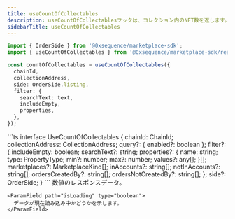 ```yaml
---
title: useCountOfCollectables
description: useCountOfCollectablesフックは、コレクション内のNFT数を返します。
sidebarTitle: useCountOfCollectables
---
```


```ts
import { OrderSide } from '@0xsequence/marketplace-sdk';
import { useCountOfCollectables } from '@0xsequence/marketplace-sdk/react';

const countOfCollectables = useCountOfCollectables({
  chainId,
  collectionAddress,
  side: OrderSide.listing,
  filter: {
    searchText: text,
    includeEmpty,
    properties,
  },
});
```

<ResponseField name="useCountOfCollectables details">
  <ResponseField name="* params" />

  <Expandable>
    ```ts
    interface UseCountOfCollectables {
      chainId: ChainId;
      collectionAddress: CollectionAddress;
      query?: { enabled?: boolean };
      filter?: {
        includeEmpty: boolean;
        searchText?: string;
        properties?: {
          name: string;
          type: PropertyType;
          min?: number;
          max?: number;
          values?: any[];
        }[];
        marketplaces?: MarketplaceKind[];
        inAccounts?: string[];
        notInAccounts?: string[];
        ordersCreatedBy?: string[];
        ordersNotCreatedBy?: string[];
      };
      side?: OrderSide;
    }
    ```
  </Expandable>

  <ResponseField name="* return properties" />

  <Expandable>
    <ParamField path="data" type="number">
      数値のレスポンスデータ。
    </ParamField>

    <ParamField path="isLoading" type="boolean">
      データが現在読み込み中かどうかを示します。
    </ParamField>
  </Expandable>
</ResponseField>